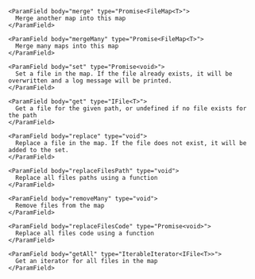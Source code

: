 <ParamField body="FileMap" type="FileMap<T> implements IFileMap<T>">

  <Expandable title="Class methods">

    <ParamField body="merge" type="Promise<FileMap<T>">
      Merge another map into this map
    </ParamField>

    <ParamField body="mergeMany" type="Promise<FileMap<T>">
      Merge many maps into this map
    </ParamField>

    <ParamField body="set" type="Promise<void>">
      Set a file in the map. If the file already exists, it will be overwritten and a log message will be printed.
    </ParamField>

    <ParamField body="get" type="IFile<T>">
      Get a file for the given path, or undefined if no file exists for the path
    </ParamField>

    <ParamField body="replace" type="void">
      Replace a file in the map. If the file does not exist, it will be added to the set.
    </ParamField>

    <ParamField body="replaceFilesPath" type="void">
      Replace all files paths using a function
    </ParamField>

    <ParamField body="removeMany" type="void">
      Remove files from the map
    </ParamField>

    <ParamField body="replaceFilesCode" type="Promise<void>">
      Replace all files code using a function
    </ParamField>

    <ParamField body="getAll" type="IterableIterator<IFile<T>>">
      Get an iterator for all files in the map
    </ParamField>

    
  </Expandable >
</ParamField>